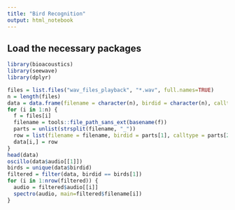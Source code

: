 ```yaml
---
title: "Bird Recognition"
output: html_notebook
---
```


## Load the necessary packages

```r
library(bioacoustics)
library(seewave)
library(dplyr)
```

```r
files = list.files("wav_files_playback", "*.wav", full.names=TRUE)
n = length(files)
data = data.frame(filename = character(n), birdid = character(n), calltype = character(n), idnumber = character(n), audio = character(n), stringsAsFactors = FALSE)
for (i in 1:n) {
  f = files[i]
  filename = tools::file_path_sans_ext(basename(f))
  parts = unlist(strsplit(filename, "_"))
  row = list(filename = filename, birdid = parts[1], calltype = parts[2], idnumber = parts[3], audio = list(read_audio(f)))
  data[i,] = row
}
head(data)
oscillo(data$audio[[1]])
birds = unique(data$birdid)
filtered = filter(data, birdid == birds[1])
for (i in 1:nrow(filtered)) {
  audio = filtered$audio[[i]]
  spectro(audio, main=filtered$filename[i])
}
```
